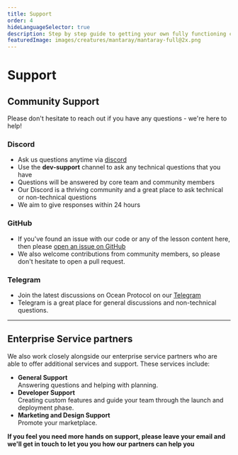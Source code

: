 ```yaml
---
title: Support
order: 4
hideLanguageSelector: true
description: Step by step guide to getting your own fully functioning customized fork of Ocean backend components deployed and working.
featuredImage: images/creatures/mantaray/mantaray-full@2x.png
---
```


# Support

## Community Support

Please don't hesitate to reach out if you have any questions - we're here to help!

### Discord

- Ask us questions anytime via [discord](https://discord.gg/TnXjkR5)
- Use the **dev-support** channel to ask any technical questions that you have
- Questions will be answered by core team and community members
- Our Discord is a thriving community and a great place to ask technical or non-technical questions
- We aim to give responses within 24 hours

### GitHub

- If you've found an issue with our code or any of the lesson content here, then please [open an issue on GitHub](https://github.com/oceanprotocol/marketplace-launchpad/issues/new/choose)
- We also welcome contributions from community members, so please don't hesitate to open a pull request.

### Telegram

- Join the latest discussions on Ocean Protocol on our [Telegram](https://t.me/oceanprotocol_community)
- Telegram is a great place for general discussions and non-technical questions.

---

## Enterprise Service partners

We also work closely alongside our enterprise service partners who are able to offer additional services and support. These services include:

- **General Support**
  <br />
  Answering questions and helping with planning.
- **Developer Support**
  <br />
  Creating custom features and guide your team through the launch and deployment
  phase.
- **Marketing and Design Support**
  <br />
  Promote your marketplace.

**If you feel you need more hands on support, please leave your email and we'll get in touch to let you you how our partners can help you**

<LeadCapture />
